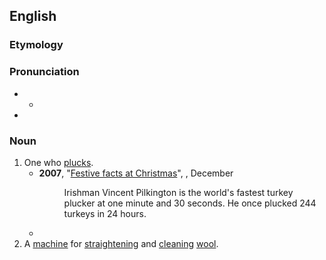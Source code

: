 ==English==

===Etymology===
{{suffix|en|pluck|er}}

===Pronunciation===
* {{IPA|en|/ˈplʌkə(ɹ)/}}
** {{audio|en|LL-Q1860 (eng)-Vealhurl-plucker.wav|Audio (UK)}}
* {{rhymes|en|ʌkə(r)}}

===Noun===
{{en-noun}}

# One who [[pluck]]s.
#* '''2007''', "[http://www.cambridge-news.co.uk/cn_news_home/DisplayArticle.asp?ID=244120 Festive facts at Christmas]", ''{{w|Cambridge News}}'', December
#*: Irishman Vincent Pilkington is the world's fastest turkey plucker at one minute and 30 seconds. He once plucked 244 turkeys in 24 hours.
#* {{RQ:Shakespeare Henry 6-3|II|iii|passage=Thou setter up and '''plucker''' down of kings.}}
# A [[machine]] for [[straighten]]ing and [[clean]]ing [[wool]].
